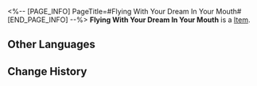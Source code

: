 <%-- [PAGE_INFO]
PageTitle=#Flying With Your Dream In Your Mouth#
[END_PAGE_INFO] --%>
{{Item Infobox
|title       = Flying With Your Dream In Your Mouth
|id          = 223259
|image       = Dreamscape Pass Sticker Flying With Your Dream In Your Mouth.png
|type        = 
|invCategory = 
|rarity      = 4
|effect      = Digital stickers that can be used to decorate the pages of the Dreamtour Handbook. They come in many different styles.
|description = 
|source1     = Locate the gathering place of Origami Birds in Golden Hour
}}
{{Description|1=They're pretty cute &mdash; before trypophobia sets in.}}
'''Flying With Your Dream In Your Mouth''' is a [[Item]].

==Other Languages==
{{Other Languages
|en   = Flying With Your Dream In Your Mouth
|zhs  = 衔着梦想飞行
|zht  = 銜著夢想飛行
|ja   = 夢を咥えて飛ぶ
|ko   = 꿈을 안고 비행
|es   = Volar con tu sueño en la boca
|fr   = Voler le rêve à la bouche
|ru   = Полёт с мечтой в клюве
|th   = โบยบินไปกับความฝัน
|vi   = Bay Theo Giấc Mơ
|de   = Fliegen mit Träumen
|id   = Terbang Dengan Mimpi di Mulutmu
|pt   = Voando Com Seus Sonhos Na Boca
}}

==Change History==
{{Change History|2.0}}